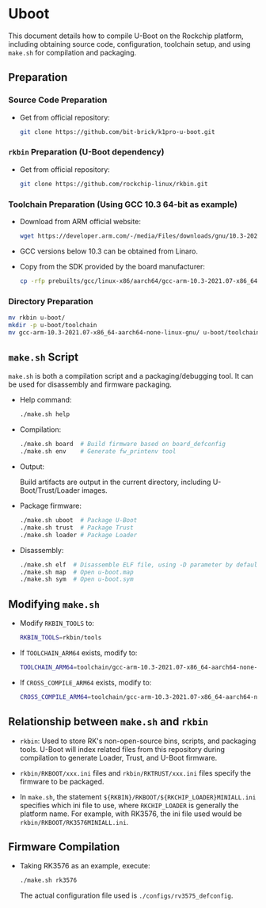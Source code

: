 # Uboot

This document details how to compile U-Boot on the Rockchip platform, including obtaining source code, configuration, toolchain setup, and using `make.sh` for compilation and packaging.

## Preparation

### Source Code Preparation

- Get from official repository:

  ```bash
  git clone https://github.com/bit-brick/k1pro-u-boot.git
  ```

### `rkbin` Preparation (U-Boot dependency)

- Get from official repository:

  ```bash
  git clone https://github.com/rockchip-linux/rkbin.git
  ```

### Toolchain Preparation (Using GCC 10.3 64-bit as example)

- Download from ARM official website:

  ```bash
  wget https://developer.arm.com/-/media/Files/downloads/gnu/10.3-2021.07/binrel/gcc-arm-10.3-2021.07-x86_64-aarch64-none-linux-gnu.tar.xz
  ```

- GCC versions below 10.3 can be obtained from Linaro.

- Copy from the SDK provided by the board manufacturer:

  ```bash
  cp -rfp prebuilts/gcc/linux-x86/aarch64/gcc-arm-10.3-2021.07-x86_64-aarch64-none-linux-gnu/ .
  ```

### Directory Preparation

```bash
mv rkbin u-boot/
mkdir -p u-boot/toolchain
mv gcc-arm-10.3-2021.07-x86_64-aarch64-none-linux-gnu/ u-boot/toolchain/
```

## `make.sh` Script

`make.sh` is both a compilation script and a packaging/debugging tool. It can be used for disassembly and firmware packaging.

- Help command:

  ```bash
  ./make.sh help
  ```

- Compilation:

  ```bash
  ./make.sh board  # Build firmware based on board_defconfig
  ./make.sh env    # Generate fw_printenv tool
  ```

- Output:

  Build artifacts are output in the current directory, including U-Boot/Trust/Loader images.

- Package firmware:

  ```bash
  ./make.sh uboot  # Package U-Boot
  ./make.sh trust  # Package Trust
  ./make.sh loader # Package Loader
  ```

- Disassembly:

  ```bash
  ./make.sh elf  # Disassemble ELF file, using -D parameter by default
  ./make.sh map  # Open u-boot.map
  ./make.sh sym  # Open u-boot.sym
  ```

## Modifying `make.sh`

- Modify `RKBIN_TOOLS` to:

  ```bash
  RKBIN_TOOLS=rkbin/tools
  ```

- If `TOOLCHAIN_ARM64` exists, modify to:

  ```bash
  TOOLCHAIN_ARM64=toolchain/gcc-arm-10.3-2021.07-x86_64-aarch64-none-linux-gnu/bin
  ```

- If `CROSS_COMPILE_ARM64` exists, modify to:

  ```bash
  CROSS_COMPILE_ARM64=toolchain/gcc-arm-10.3-2021.07-x86_64-aarch64-none-linux-gnu/bin
  ```

## Relationship between `make.sh` and `rkbin`

- `rkbin`: Used to store RK's non-open-source bins, scripts, and packaging tools. U-Boot will index related files from this repository during compilation to generate Loader, Trust, and U-Boot firmware.

- `rkbin/RKBOOT/xxx.ini` files and `rkbin/RKTRUST/xxx.ini` files specify the firmware to be packaged.

- In `make.sh`, the statement `${RKBIN}/RKBOOT/${RKCHIP_LOADER}MINIALL.ini` specifies which ini file to use, where `RKCHIP_LOADER` is generally the platform name. For example, with RK3576, the ini file used would be `rkbin/RKBOOT/RK3576MINIALL.ini`.

## Firmware Compilation

- Taking RK3576 as an example, execute:

  ```bash
  ./make.sh rk3576
  ```

  The actual configuration file used is `./configs/rv3575_defconfig`.

